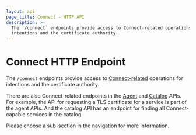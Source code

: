 ```yaml
---
layout: api
page_title: Connect - HTTP API
description: >-
  The `/connect` endpoints provide access to Connect-related operations for
  intentions and the certificate authority.
---
```



# Connect HTTP Endpoint

The `/connect` endpoints provide access to
[Connect-related](/docs/connect) operations for
intentions and the certificate authority.

There are also Connect-related endpoints in the
[Agent](/api/agent) and [Catalog](/api/catalog) APIs. For example,
the API for requesting a TLS certificate for a service is part of the agent
APIs. And the catalog API has an endpoint for finding all Connect-capable
services in the catalog.

Please choose a sub-section in the navigation for more information.
